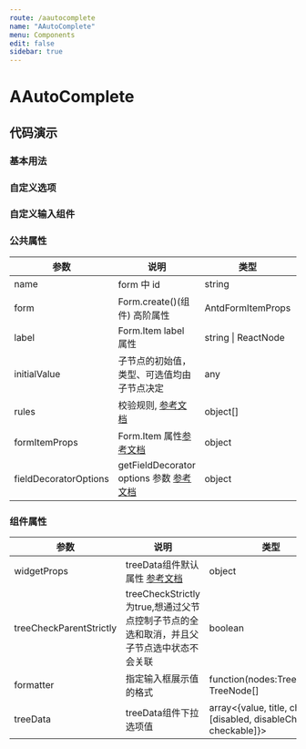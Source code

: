 ```yaml
---
route: /aautocomplete
name: "AAutoComplete"
menu: Components
edit: false
sidebar: true
---
```










# AAutoComplete

## 代码演示



### 基本用法

<JackBox tsCode={Demo1CodeTsx} demoName="基本用法">
  <Demo1 />
</JackBox>

### 自定义选项

<JackBox tsCode={Demo2CodeTsx} demoName="自定义选项" description="也可以直接传 AutoComplete.Option 作为 AutoComplete 的 children，而非使用 dataSource。" >
  <Demo2 />
</JackBox>

### 自定义输入组件

<JackBox tsCode={Demo3CodeTsx} demoName="自定义输入组件" description="自定义输入组件" >
  <Demo3 />
</JackBox>





### 公共属性

| 参数                  | 说明                                                                                                                                  | 类型                | required |
| --------------------- | ------------------------------------------------------------------------------------------------------------------------------------- | ------------------- | -------- |
| name                  | form 中 id                                                                                                                            | string              | true     |
| form                  | Form.create()(组件) 高阶属性                                                                                                          | AntdFormItemProps   | true     |
| label                 | Form.Item label 属性                                                                                                                  | string \| ReactNode | false    |
| initialValue          | 子节点的初始值，类型、可选值均由子节点决定                                                                                            | any                 | false    |
| rules                 | 校验规则, [参考文档](https://ant.design/components/form-cn/#%E6%A0%A1%E9%AA%8C%E8%A7%84%E5%88%99)                                     | object[]            | false    |
| formItemProps         | Form.Item 属性[参考文档](https://ant.design/components/form-cn/#Form.Item)                                                            | object              | false    |
| fieldDecoratorOptions | getFieldDecorator options 参数 [参考文档](https://ant.design/components/form-cn/#getFieldDecorator(id,-options)-%E5%8F%82%E6%95%B0>) | object              | false    |

### 组件属性

| 参数          | 说明                  | 类型                                                                                           | required |
| ------------- | --------------------- | ---------------------------------------------------------------------------------------------- | -------- |
| widgetProps | treeData组件默认属性 [参考文档](https://ant.design/components/tree-select-cn/#Tree-props) | object              | false    |
| treeCheckParentStrictly | treeCheckStrictly为true,想通过父节点控制子节点的全选和取消，并且父子节点选中状态不会关联 |       boolean        | false    |
| formatter | 指定输入框展示值的格式	 |       function(nodes:TreeNode[]): TreeNode[]       | false    |
| treeData | treeData组件下拉选项值 | array<{value, title, children, [disabled, disableCheckbox, checkable]}> | true     |

